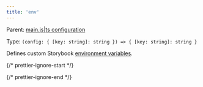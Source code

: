 ```yaml
---
title: 'env'
---
```


Parent: [main.js|ts configuration](./main-config.mdx)

Type: `(config: { [key: string]: string }) => { [key: string]: string }`

Defines custom Storybook [environment variables](../configure/environment-variables.mdx#using-storybook-configuration).

{/* prettier-ignore-start */}

<CodeSnippets path="main-config-env.md" />

{/* prettier-ignore-end */}
